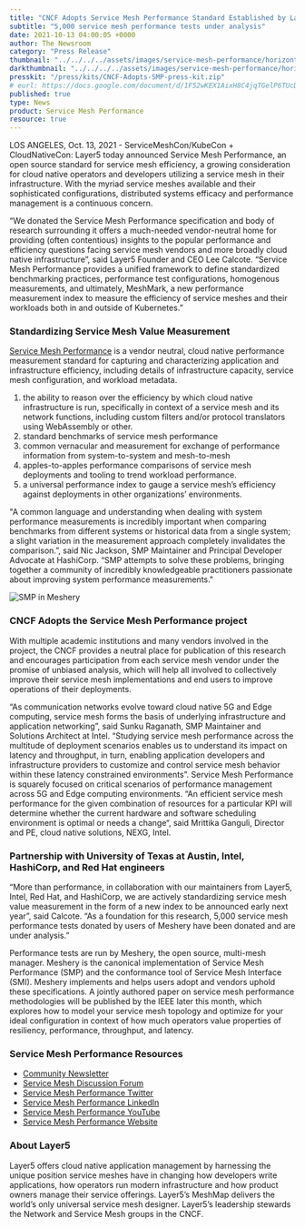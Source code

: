 ```yaml
---
title: "CNCF Adopts Service Mesh Performance Standard Established by Layer5 "
subtitle: "5,000 service mesh performance tests under analysis"
date: 2021-10-13 04:00:05 +0000
author: The Newsroom
category: "Press Release"
thumbnail: "../../../../assets/images/service-mesh-performance/horizontal/smp-dark-text-side.webp"
darkthumbnail: "../../../../assets/images/service-mesh-performance/horizontal/smp-dark-text-side.webp"
presskit: "/press/kits/CNCF-Adopts-SMP-press-kit.zip"
# eurl: https://docs.google.com/document/d/1F52wKEX1AixH8C4jqTGelP6TUcDvnsB47DDDCEJdJ44/edit?pli=1#
published: true
type: News
product: Service Mesh Performance
resource: true
---
```




<NewsWrapper>

LOS ANGELES, Oct. 13, 2021 - ServiceMeshCon/KubeCon + CloudNativeCon: Layer5 today announced Service Mesh Performance, an open source standard for service mesh efficiency, a growing consideration for cloud native operators and developers utilizing a service mesh in their infrastructure. With the myriad service meshes available and their sophisticated configurations, distributed systems efficacy and performance management is a continuous concern.

“We donated the Service Mesh Performance specification and body of research surrounding it offers a much-needed vendor-neutral home for providing (often contentious) insights to the popular performance and efficiency questions facing service mesh vendors and more broadly cloud native infrastructure”, said Layer5 Founder and CEO Lee Calcote. “Service Mesh Performance provides a unified framework to define standardized benchmarking practices, performance test configurations, homogenous measurements, and ultimately, MeshMark, a new performance measurement index to measure the efficiency of  service meshes and their workloads both in and outside of Kubernetes.”

<h3>Standardizing Service Mesh Value Measurement</h3>

<a href="https://smp-spec.io">Service Mesh Performance</a> is a vendor neutral, cloud native performance measurement standard for capturing and characterizing application and infrastructure efficiency, including details of infrastructure capacity, service mesh configuration, and workload metadata.
<ol>
    <li>the ability to reason over the efficiency by which cloud native infrastructure is run, specifically in context of a service mesh and its network functions, including custom filters and/or protocol translators using WebAssembly or other.</li>
    <li>standard benchmarks of service mesh performance</li>
    <li>common vernacular and measurement for exchange of performance information from system-to-system and mesh-to-mesh</li>
    <li>apples-to-apples performance comparisons of service mesh deployments and tooling to trend workload performance.</li>
    <li>a universal performance index to gauge a service mesh’s efficiency against deployments in other organizations’ environments.</li>
</ol>

<p>"A common language and understanding when dealing with system performance measurements is incredibly important when comparing benchmarks from different systems or historical data from a single system; a slight variation in the measurement approach completely invalidates the comparison.”, said Nic Jackson, SMP Maintainer and Principal Developer Advocate at HashiCorp. “SMP attempts to solve these problems, bringing together a community of incredibly knowledgeable practitioners passionate about improving system performance measurements."
</p>

<img src={smpMeshery} alt="SMP in Meshery"/>

<h3>CNCF Adopts the Service Mesh Performance project</h3>

With multiple academic institutions and many vendors involved in the project, the CNCF provides a neutral place for publication of this research and encourages participation from each service mesh vendor under the promise of unbiased analysis, which will help all involved to collectively improve their service mesh implementations and end users to improve operations of their deployments.

“As communication networks evolve toward cloud native 5G and Edge computing, service mesh forms the basis of underlying infrastructure and application networking”, said Sunku Raganath, SMP Maintainer and Solutions Architect at Intel. “Studying service mesh performance across the multitude of deployment scenarios enables us to understand its impact on latency and throughput, in turn, enabling application developers and infrastructure providers to customize and control service mesh behavior within these latency constrained environments”. Service Mesh Performance is squarely focused on critical scenarios of performance management across 5G and Edge computing environments. “An efficient service mesh performance for the given combination of resources for a particular KPI will determine whether the current hardware and software scheduling environment is optimal or needs a change“, said Mrittika Ganguli, Director and PE, cloud native solutions, NEXG, Intel.


<h3>Partnership with University of Texas at Austin, Intel, HashiCorp, and Red Hat engineers</h3>

“More than performance, in collaboration with our maintainers from Layer5, Intel, Red Hat, and HashiCorp, we are actively standardizing service mesh value measurement in the form of a new index to be announced early next year”, said Calcote. “As a foundation for this research, 5,000 service mesh performance tests donated by users of Meshery have been donated and are under analysis.” 

Performance tests are run by Meshery, the open source, multi-mesh manager. Meshery is the canonical implementation of Service Mesh Performance (SMP) and the conformance tool of Service Mesh Interface (SMI). Meshery implements and helps users adopt and vendors uphold these specifications. A jointly authored paper on service mesh performance methodologies will be published by the IEEE later this month, which explores how to model your service mesh topology and optimize for your ideal configuration in context of how much operators value properties of resiliency, performance, throughput, and latency.

<h3>Service Mesh Performance Resources</h3>
<ul>
    <li><a href="https://smp-spec.io/subscribe">Community Newsletter</a></li>
    <li><a href="https://discuss.layer5.io">Service Mesh Discussion Forum</a></li>
    <li><a href="https://twitter.com/smp_spec">Service Mesh Performance Twitter</a></li>
    <li><a href="https://www.linkedin.com/showcase/service-mesh-performance">Service Mesh Performance LinkedIn</a></li>
    <li><a href="https://www.youtube.com/watch?v=_yrncjtPpg4&list=PL3A-A6hPO2INwi8A3NNClvdCxDoHa9NOU">Service Mesh Performance YouTube</a></li>
    <li><a href="https://smp-spec.io">Service Mesh Performance Website</a></li>
</ul>

<h3>About Layer5</h3>
Layer5 offers cloud native application management by harnessing the unique position service meshes have in changing how developers write applications, how operators run modern infrastructure and how product owners manage their service offerings. Layer5’s MeshMap delivers the world’s only universal service mesh designer. Layer5’s leadership stewards the Network and Service Mesh groups in the CNCF.

</NewsWrapper>
